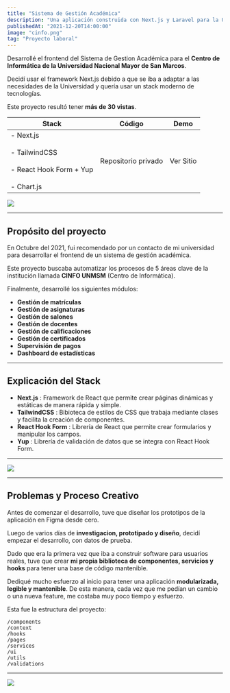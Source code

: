 ```yaml
---
title: "Sistema de Gestión Académica"
description: "Una aplicación construida con Next.js y Laravel para la Universidad Nacional Mayor de San Marcos - UNMSM"
publishedAt: "2021-12-20T14:00:00"
image: "cinfo.png"
tag: "Proyecto laboral"
---
```


Desarrollé el frontend del Sistema de Gestion Académica para el **Centro de Informática de la Universidad Nacional Mayor de San Marcos**.

Decidí usar el framework Next.js debido a que se iba a adaptar a las necesidades de la Universidad y quería usar un stack moderno de tecnologías.

Este proyecto resultó tener **más de 30 vistas**.

| Stack                                                                                       | Código                                                       | Demo                                                         |
| ------------------------------------------------------------------------------------------- | ------------------------------------------------------------ | ------------------------------------------------------------ |
| - Next.js<br /><br />- TailwindCSS<br /><br />- React Hook Form + Yup<br /><br />- Chart.js | <Anchor href="#" target="_self">Repositorio privado</Anchor> | <Anchor href="http://167.114.50.85/login">Ver Sitio</Anchor> |

<Image src="/cinfo.png" width={1764} height={1131} />

---

## Propósito del proyecto

En Octubre del 2021, fui recomendado por un contacto de mi universidad para desarrollar el frontend de un sistema de gestión académica.

Este proyecto buscaba automatizar los procesos de 5 áreas clave de la institución llamada **CINFO UNMSM** (<Anchor href="https://cinfo.unmsm.edu.pe/">Centro de Informática</Anchor>).

Finalmente, desarrollé los siguientes módulos:

- **Gestión de matrículas**
- **Gestión de asignaturas**
- **Gestión de salones**
- **Gestión de docentes**
- **Gestión de calificaciones**
- **Gestión de certificados**
- **Supervisión de pagos**
- **Dashboard de estadísticas**

---

## Explicación del Stack

- **Next.js** : Framework de React que permite crear páginas dinámicas y estáticas de manera rápida y simple.
- **TailwindCSS** : Bibioteca de estilos de CSS que trabaja mediante clases y facilita la creación de componentes.
- **React Hook Form** : Librería de React que permite crear formularios y manipular los campos.
- **Yup** : Librería de validación de datos que se integra con React Hook Form.

---

<Image src="/cinfo-browser.png" width={1792} height={977} />

---

## Problemas y Proceso Creativo

Antes de comenzar el desarrollo, tuve que diseñar <Anchor href="https://www.figma.com/file/PzdHzJ29K5D487oPZsCvuy/Cinfo?node-id=5%3A6">los prototipos de la aplicación en Figma</Anchor> desde cero.

Luego de varios días de **investigacion, prototipado y diseño**, decidí empezar el desarrollo, con datos de prueba.

Dado que era la primera vez que iba a construir software para usuarios reales, tuve que crear **mi propia biblioteca de componentes, servicios y hooks** para tener una base de código mantenible.

Dediqué mucho esfuerzo al inicio para tener una aplicación **modularizada, legible y mantenible**. De esta manera, cada vez que me pedían un cambio o una nueva feature, me costaba muy poco tiempo y esfuerzo.

Esta fue la estructura del proyecto:

```
/components
/context
/hooks
/pages
/services
/ui
/utils
/validations
```

---

<Image src="/cinfo-browser2.png" width={1792} height={977} />
